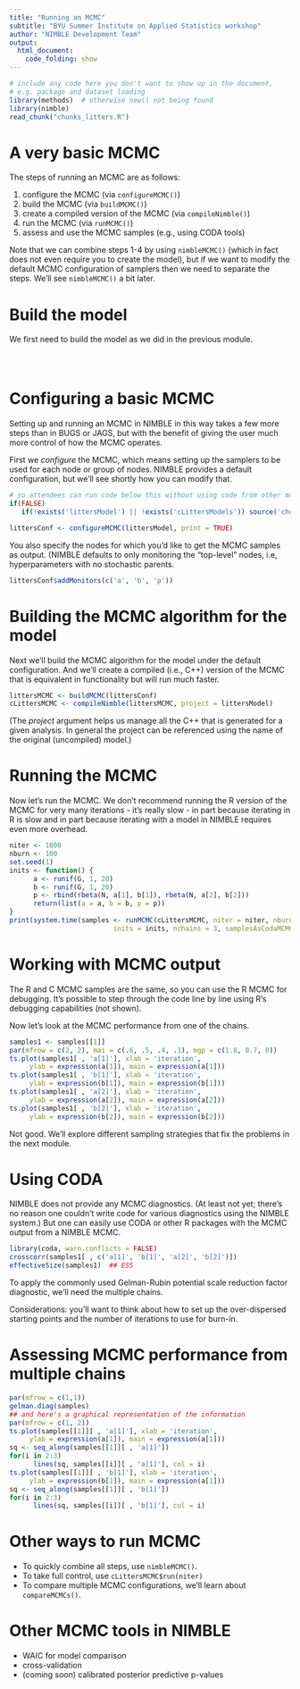 ```yaml
---
title: "Running an MCMC"
subtitle: "BYU Summer Institute on Applied Statistics workshop"
author: "NIMBLE Development Team"
output:
  html_document:
    code_folding: show
---
```


```r
# include any code here you don't want to show up in the document,
# e.g. package and dataset loading
library(methods)  # otherwise new() not being found
library(nimble)
read_chunk("chunks_litters.R")
```

# A very basic MCMC

The steps of running an MCMC are as follows:

 1. configure the MCMC (via `configureMCMC()`)
 2. build the MCMC (via `buildMCMC()`)
 3. create a compiled version of the MCMC (via `compileNimble()`)
 4. run the MCMC (via `runMCMC()`)
 5. assess and use the MCMC samples (e.g., using CODA tools)

Note that we can combine steps 1-4 by using `nimbleMCMC()` (which in fact does not even require you to create the model), but if we want to modify the default MCMC configuration of samplers then we need to separate the steps. We'll see `nimbleMCMC()` a bit later.

# Build the model

We first need to build the model as we did in the previous module.

```r
```

```r
```

```r
```

# Configuring a basic MCMC

Setting up and running an MCMC in NIMBLE in this way takes a few more steps than in BUGS or JAGS, but with the benefit of giving the user much more control of how the MCMC operates.

First we *configure* the MCMC, which means setting up the samplers to be used for each node or group of nodes. NIMBLE provides a default configuration, but we'll see shortly how you can modify that. 

```r
# so attendees can run code below this without using code from other modules
if(FALSE) 
   if(!exists('littersModel') || !exists('cLittersModels')) source('chunks_litters.R')
```                   

```r
littersConf <- configureMCMC(littersModel, print = TRUE)
```
You also specify the nodes for which you'd like to get the MCMC samples as output. (NIMBLE defaults to only monitoring the "top-level" nodes, i.e, hyperparameters with no stochastic parents.

```r
littersConf$addMonitors(c('a', 'b', 'p'))
```

# Building the MCMC algorithm for the model 

Next we'll build the MCMC algorithm for the model under the default configuration. And we'll create a compiled (i.e., C++) version of the MCMC that is equivalent in functionality but will run much faster.

```r
littersMCMC <- buildMCMC(littersConf)
cLittersMCMC <- compileNimble(littersMCMC, project = littersModel)
```

(The *project* argument helps us manage all the C++ that is generated for a given analysis. In general the project can be referenced using the name of the original (uncompiled) model.)

# Running the MCMC

Now let's run the MCMC. We don't recommend running the R version of the MCMC for very many iterations - it's really slow - in part because iterating in R is slow and in part because iterating with a model in NIMBLE requires even more overhead. 

```r
niter <- 1000
nburn <- 100
set.seed(1)
inits <- function() {
      a <- runif(G, 1, 20)
      b <- runif(G, 1, 20)
      p <- rbind(rbeta(N, a[1], b[1]), rbeta(N, a[2], b[2]))
      return(list(a = a, b = b, p = p))
}             
print(system.time(samples <- runMCMC(cLittersMCMC, niter = niter, nburnin = nburn,
                          inits = inits, nchains = 3, samplesAsCodaMCMC = TRUE)))
```

# Working with MCMC output

The R and C MCMC samples are the same, so you can use the R MCMC for debugging. It's possible to step through the code line by line using R's debugging capabilities (not shown).

Now let's look at the MCMC performance from one of the chains.

```r
samples1 <- samples[[1]]
par(mfrow = c(2, 2), mai = c(.6, .5, .4, .1), mgp = c(1.8, 0.7, 0))
ts.plot(samples1[ , 'a[1]'], xlab = 'iteration',
     ylab = expression(a[1]), main = expression(a[1]))
ts.plot(samples1[ , 'b[1]'], xlab = 'iteration',
     ylab = expression(b[1]), main = expression(b[1]))
ts.plot(samples1[ , 'a[2]'], xlab = 'iteration',
     ylab = expression(a[2]), main = expression(a[2]))
ts.plot(samples1[ , 'b[2]'], xlab = 'iteration',
     ylab = expression(b[2]), main = expression(b[2]))
```

Not good. We'll explore different sampling strategies that fix the problems in the next module.

# Using CODA

NIMBLE does not provide any MCMC diagnostics. (At least not yet; there's no reason one couldn't write code for various diagnostics using the NIMBLE system.)  But one can easily use CODA or other R packages with the MCMC output from a NIMBLE MCMC.

```r
library(coda, warn.conflicts = FALSE)
crosscorr(samples1[ , c('a[1]', 'b[1]', 'a[2]', 'b[2]')])
effectiveSize(samples1)  ## ESS
```

To apply the commonly used Gelman-Rubin potential scale reduction factor diagnostic, we'll need the multiple chains.

Considerations: you'll want to think about how to set up the over-dispersed starting points and the number of iterations to use for burn-in.

# Assessing MCMC performance from multiple chains

```r
par(mfrow = c(1,1))
gelman.diag(samples)
## and here's a graphical representation of the information
par(mfrow = c(1, 2))
ts.plot(samples[[1]][ , 'a[1]'], xlab = 'iteration',
     ylab = expression(a[1]), main = expression(a[1]))
sq <- seq_along(samples[[1]][ , 'a[1]'])
for(i in 2:3)
      lines(sq, samples[[i]][ , 'a[1]'], col = i)
ts.plot(samples[[1]][ , 'b[1]'], xlab = 'iteration',
     ylab = expression(b[1]), main = expression(a[1]))
sq <- seq_along(samples[[1]][ , 'b[1]'])
for(i in 2:3)
      lines(sq, samples[[i]][ , 'b[1]'], col = i)
```

# Other ways to run MCMC

- To quickly combine all steps, use `nimbleMCMC()`.
- To take full control, use `cLittersMCMC$run(niter)`
- To compare multiple MCMC configurations, we'll learn about `compareMCMCs()`.

# Other MCMC tools in NIMBLE

  - WAIC for model comparison
  - cross-validation
  - (coming soon) calibrated posterior predictive p-values
